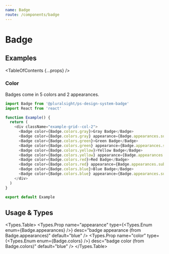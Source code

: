 ```yaml
---
name: Badge
route: /components/badge
---
```



# Badge

## Examples

<TableOfContents {...props} />

### Color

Badges come in 5 colors and 2 appearances.

```typescript
import Badge from '@pluralsight/ps-design-system-badge'
import React from 'react'

function Example() {
  return (
    <div className="example-grid--col-2">
      <Badge color={Badge.colors.gray}>Gray Badge</Badge>
      <Badge color={Badge.colors.gray} appearance={Badge.appearances.subtle}>Gray Badge (Subtle)</Badge>
      <Badge color={Badge.colors.green}>Green Badge</Badge>
      <Badge color={Badge.colors.green} appearance={Badge.appearances.subtle}>Green Badge (Subtle)</Badge>
      <Badge color={Badge.colors.yellow}>Yellow Badge</Badge>
      <Badge color={Badge.colors.yellow} appearance={Badge.appearances.subtle}>Yellow Badge Subtle</Badge>
      <Badge color={Badge.colors.red}>Red Badge</Badge>
      <Badge color={Badge.colors.red} appearance={Badge.appearances.subtle}>Red Badge (Subtle)</Badge>
      <Badge color={Badge.colors.blue}>Blue Badge</Badge>
      <Badge color={Badge.colors.blue} appearance={Badge.appearances.subtle}>Blue Badge (Subtle)</Badge>
    </div>
  )
}

export default Example
```

## Usage & Types

<Usage
  install="npm install @pluralsight/ps-design-system-badge"
  import="import Badge from '@pluralsight/ps-design-system-badge'"
  packageName="badge"
/>

<Types.Table>
  <Types.Prop name="appearance" type={<Types.Enum enum={Badge.appearances} />} desc="badge appearance (from Badge.appearances)" default="blue" />
  <Types.Prop name="color" type={<Types.Enum enum={Badge.colors} />} desc="badge color (from Badge.colors)" default="blue" />
</Types.Table>

